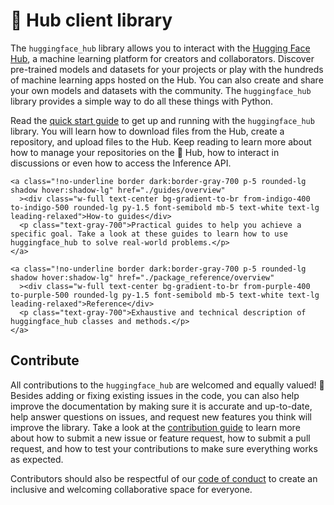 # 🤗 Hub client library

The `huggingface_hub` library allows you to interact with the [Hugging Face
Hub](https://hf.co), a machine learning platform for creators and collaborators.
Discover pre-trained models and datasets for your projects or play with the hundreds of
machine learning apps hosted on the Hub. You can also create and share your own models
and datasets with the community. The `huggingface_hub` library provides a simple way to
do all these things with Python.

Read the [quick start guide](quick-start) to get up and running with the
`huggingface_hub` library. You will learn how to download files from the Hub, create a
repository, and upload files to the Hub. Keep reading to learn more about how to manage
your repositories on the 🤗 Hub, how to interact in discussions or even how to access
the Inference API.

<div class="mt-10">
  <div class="w-full flex flex-col space-y-4 md:space-y-0 md:grid md:grid-cols-2 md:gap-y-4 md:gap-x-5">

    <a class="!no-underline border dark:border-gray-700 p-5 rounded-lg shadow hover:shadow-lg" href="./guides/overview"
      ><div class="w-full text-center bg-gradient-to-br from-indigo-400 to-indigo-500 rounded-lg py-1.5 font-semibold mb-5 text-white text-lg leading-relaxed">How-to guides</div>
      <p class="text-gray-700">Practical guides to help you achieve a specific goal. Take a look at these guides to learn how to use huggingface_hub to solve real-world problems.</p>
    </a>

    <a class="!no-underline border dark:border-gray-700 p-5 rounded-lg shadow hover:shadow-lg" href="./package_reference/overview"
      ><div class="w-full text-center bg-gradient-to-br from-purple-400 to-purple-500 rounded-lg py-1.5 font-semibold mb-5 text-white text-lg leading-relaxed">Reference</div>
      <p class="text-gray-700">Exhaustive and technical description of huggingface_hub classes and methods.</p>
    </a>
  </div>
</div>

<!-- 
<a class="!no-underline border dark:border-gray-700 p-5 rounded-lg shadow hover:shadow-lg" href="./tutorials/overview"
  ><div class="w-full text-center bg-gradient-to-br from-blue-400 to-blue-500 rounded-lg py-1.5 font-semibold mb-5 text-white text-lg leading-relaxed">Tutorials</div>
  <p class="text-gray-700">Learn the basics and become familiar with using huggingface_hub to programmatically interact with the 🤗 Hub!</p>
</a>
<a class="!no-underline border dark:border-gray-700 p-5 rounded-lg shadow hover:shadow-lg" href="./concepts/overview"
  ><div class="w-full text-center bg-gradient-to-br from-pink-400 to-pink-500 rounded-lg py-1.5 font-semibold mb-5 text-white text-lg leading-relaxed">Conceptual guides</div>
  <p class="text-gray-700">High-level explanations for building a better understanding of important topics such as huggingface_hub philosophy, the git-based vs http-based paradigm or the cache system internals.</p>
</a> -->

## Contribute

All contributions to the `huggingface_hub` are welcomed and equally valued! 🤗 Besides
adding or fixing existing issues in the code, you can also help improve the
documentation by making sure it is accurate and up-to-date, help answer questions on
issues, and request new features you think will improve the library. Take a look at the
[contribution
guide](https://github.com/huggingface/huggingface_hub/blob/main/CONTRIBUTING.md) to
learn more about how to submit a new issue or feature request, how to submit a pull
request, and how to test your contributions to make sure everything works as expected.

Contributors should also be respectful of our [code of
conduct](https://github.com/huggingface/huggingface_hub/blob/main/CODE_OF_CONDUCT.md) to
create an inclusive and welcoming collaborative space for everyone.